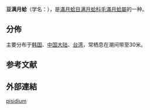 {{Speciesbox
 | taxon = Pillucina pisidium
 | authority = (Dunker, 1860)
}}

'''豆满月蛤'''（学名：''{{lang|la|Pillucina pisidium}}''），是[[滿月蛤目|滿月蛤目]][[满月蛤科|满月蛤科]][[毛滿月蛤屬|毛滿月蛤屬]]的一种{{r|shell_2402}}。

==分佈==
主要分布于[[韩国|韩国]]、[[中国大陆|中国大陆]]、[[台湾|台湾]]，常栖息在潮间带至30米{{r|shell_2402}}。

==参考文献==
{{reflist|refs=
<ref name="shell_2402">{{cite web|url=http://shell.sinica.edu.tw/chinese/shellbase_detail.php?science_no=2402|title=国际贝库：豆满月蛤|publisher=台湾贝类资料库|accessdate=2009-08-11|archive-date=2016-03-04|archive-url=https://web.archive.org/web/20160304111702/http://shell.sinica.edu.tw/chinese/shellbase_detail.php?science_no=2402|dead-url=no}}</ref>
}}

==外部連結==
{{Taxonbar}}
[[Category:毛滿月蛤屬|pisidium]]
{{Mollusc-stub}}